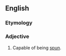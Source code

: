 ==English==

===Etymology===
{{suffix|en|spin|able}}

===Adjective===
{{en-adj}}

# Capable of being [[spun]].